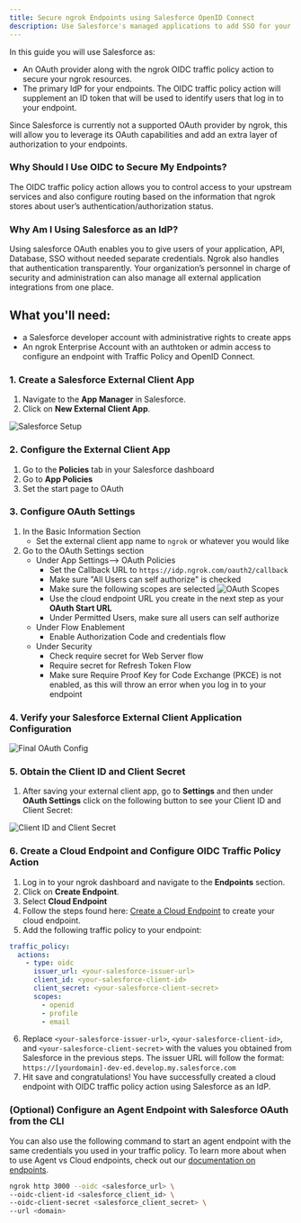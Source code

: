 ```yaml
---
title: Secure ngrok Endpoints using Salesforce OpenID Connect
description: Use Salesforce's managed applications to add SSO for your ngrok resources
---
```


In this guide you will use Salesforce as:

- An OAuth provider along with the ngrok OIDC traffic policy action to secure your ngrok resources.
- The primary IdP for your endpoints. The OIDC traffic policy action will supplement an ID token that will be used to identify users that log in to your endpoint.

Since Salesforce is currently not a supported OAuth provider by ngrok, this will allow you to leverage its OAuth capabilities and add an extra layer of authorization to your endpoints.

### Why Should I Use OIDC to Secure My Endpoints?

The OIDC traffic policy action allows you to control access to your upstream services and also configure routing based on the information that ngrok stores about user’s authentication/authorization status.

### Why Am I Using Salesforce as an IdP?

Using salesforce OAuth enables you to give users of your application, API, Database, SSO without needed separate credentials. Ngrok also handles that authentication transparently. Your organization’s personnel in charge of security and administration can also manage all external application integrations from one place.

## What you'll need:

- a Salesforce developer account with administrative rights to create apps
- An ngrok Enterprise Account with an authtoken or admin access to configure an endpoint with Traffic Policy and OpenID Connect.


### 1. Create a Salesforce External Client App
1. Navigate to the **App Manager** in Salesforce.
2. Click on **New External Client App**.

![Salesforce Setup](img/external_client_create.png)

### 2. Configure the External Client App
1. Go to the **Policies** tab in your Salesforce dashboard 
2. Go to **App Policies**
3. Set the start page to OAuth

### 3. Configure OAuth Settings 
1. In the Basic Information Section
   - Set the external client app name to `ngrok` or whatever you would like
2. Go to the OAuth Settings section
   - Under App Settings--> OAuth Policies
     - Set the Callback URL to `https://idp.ngrok.com/oauth2/callback`
     - Make sure "All Users can self authorize" is checked
     - Make sure the following scopes are selected
       ![OAuth Scopes](img/oauthscopes.png)
     - Use the cloud endpoint URL you create in the next step as your **OAuth Start URL**
     - Under Permitted Users, make sure all users can self authorize
   - Under Flow Enablement
     - Enable Authorization Code and credentials flow
   - Under Security
     - Check require secret for Web Server flow
     - Require secret for Refresh Token Flow
     - Make sure Require Proof Key for Code Exchange (PKCE) is not enabled, as this will throw an error when you log in to your endpoint

### 4. Verify your Salesforce External Client Application Configuration
![Final OAuth Config](img/oauthconfig.png)

### 5. Obtain the Client ID and Client Secret
1. After saving your external client app, go to **Settings** and then under **OAuth Settings** click on the following button to see your Client ID and Client Secret:

![Client ID and Client Secret](img/keyandsecret.png)

### 6. Create a Cloud Endpoint and Configure OIDC Traffic Policy Action 

1. Log in to your ngrok dashboard and navigate to the **Endpoints** section.
2. Click on **Create Endpoint**.
3. Select **Cloud Endpoint**
4. Follow the steps found here:
   [Create a Cloud Endpoint](https://ngrok.com/docs/universal-gateway/cloud-endpoints/quickstart/#dashboard) to create your cloud endpoint.
5. Add the following traffic policy to your endpoint:

```yaml
traffic_policy:
  actions:
    - type: oidc
      issuer_url: <your-salesforce-issuer-url>
      client_id: <your-salesforce-client-id>
      client_secret: <your-salesforce-client-secret>
      scopes:
        - openid
        - profile
        - email
```

6. Replace `<your-salesforce-issuer-url>`, `<your-salesforce-client-id>`, and `<your-salesforce-client-secret>` with the values you obtained from Salesforce in the previous steps. The issuer URL will follow the format: `https://[yourdomain]-dev-ed.develop.my.salesforce.com`
7. Hit save and congratulations! You have successfully created a cloud endpoint with OIDC traffic policy action using Salesforce as an IdP.

### (Optional) Configure an Agent Endpoint with Salesforce OAuth from the CLI

You can also use the following command to start an agent endpoint with the same credentials you used in your traffic policy. To learn more about when
to use Agent vs Cloud endpoints, check out our [documentation on endpoints](https://ngrok.com/docs/universal-gateway/endpoints/).

```bash
ngrok http 3000 --oidc <salesforce_url> \
--oidc-client-id <salesforce_client_id> \
--oidc-client-secret <salesforce_client_secret> \
--url <domain>
```
